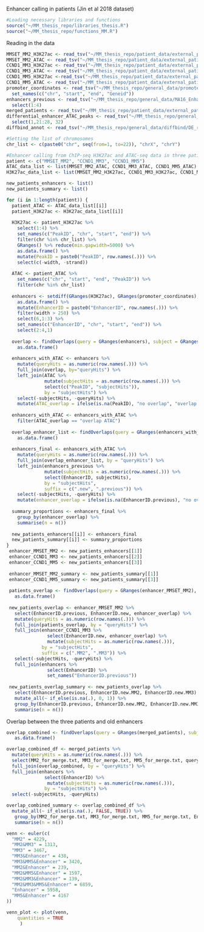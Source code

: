 Enhancer calling in patients (Jin et al 2018 dataset)
```r
#Loading necessary libraries and functions
source("~/MM_thesis_repo/libraries_thesis.R")
source("~/MM_thesis_repo/functions_MM.R")
```

Reading in the data 
```r
MMSET_MM2_H3K27ac <- read_tsv("~/MM_thesis_repo/patient_data/external_patients/acetylation/MMSET_MM2_H3K27ac_peaks.txt", skip = 37)
MMSET_MM2_ATAC <- read_tsv("~/MM_thesis_repo/patient_data/external_patients/ATAC/MM2_peaks.bed", col_names = FALSE)
CCND1_MM3_H3K27ac <- read_tsv("~/MM_thesis_repo/patient_data/external_patients/acetylation/CCND1_MM3_H3K27ac_peaks.txt", skip = 37)
CCND1_MM3_ATAC <- read_tsv("~/MM_thesis_repo/patient_data/external_patients/ATAC/MM3_peaks.bed", col_names = FALSE)
CCND1_MM5_H3K27ac <-read_tsv("~/MM_thesis_repo/patient_data/external_patients/acetylation/CCND1_MM5_H3K27ac_peaks.txt", skip = 37)
CCND1_MM5_ATAC <- read_tsv("~/MM_thesis_repo/patient_data/external_patients/ATAC/MM5_peaks.bed", col_names = FALSE)
promoter_coordinates <- read_tsv("~/MM_thesis_repo/general_data/promoter_coordinates.txt", col_names = FALSE) %>%
  set_names(c("chr", "start", "end", "Geneid"))
enhancers_previous <- read_tsv("~/MM_thesis_repo/general_data/MA16_Enhancers_final_final.txt") %>%
  select(1:4)
merged_patients <- read_tsv("~/MM_thesis_repo/patient_data/external_patients/external_patients_merged.txt")
differential_enhancer_ATAC_peaks <- read_tsv("~/MM_thesis_repo/general_data/enhancers/Ju_20_diffbind_ATAC_peaks_overlapping_enhancers.txt") %>%
  select(1,21:28, 32)
diffbind_annot <- read_tsv("~/MM_thesis_repo/general_data/diffbind/DE_report_all_tag_annot.txt")
```


```r
#Setting the list of chromosomes 
chr_list <- c(paste0("chr", seq(from=1, to=22)), "chrX", "chrY")
```


```r
#Enhancer calling from ChIP-seq H3K27ac and ATAC-seq data in three patients
patient <- c("MMSET_MM2", "CCND1_MM3", "CCND1_MM5")
ATAC_data_list <- list(MMSET_MM2_ATAC, CCND1_MM3_ATAC, CCND1_MM5_ATAC)
H3K27ac_data_list <- list(MMSET_MM2_H3K27ac, CCND1_MM3_H3K27ac, CCND1_MM5_H3K27ac)

new_patients_enhancers <- list()
new_patients_summary <- list()

for (i in 1:length(patient)) {
  patient_ATAC <- ATAC_data_list[[i]]
  patient_H3K27ac <- H3K27ac_data_list[[i]]
  
  H3K27ac <- patient_H3K27ac %>%
    select(1:4) %>%
    set_names(c("PeakID", "chr", "start", "end")) %>%
    filter(chr %in% chr_list) %>%
    GRanges() %>% reduce(min.gapwidth=5000) %>%
    as.data.frame() %>%
    mutate(PeakID = paste0("PeakID", row.names(.))) %>%
    select(c(-width, -strand))
  
  ATAC <- patient_ATAC %>%
    set_names(c("chr", "start", "end", "PeakID")) %>%
    filter(chr %in% chr_list)
    
  enhancers <- setdiff(GRanges(H3K27ac), GRanges(promoter_coordinates), ignore.strand = TRUE) %>%
    as.data.frame() %>%
    mutate(EnhancerID = paste0("EnhancerID", row.names(.))) %>% 
    filter(width > 250) %>%
    select(6,1:3) %>%
    set_names(c("EnhancerID", "chr", "start", "end")) %>%
    select(2:4,1)
  
  overlap <- findOverlaps(query = GRanges(enhancers), subject = GRanges(ATAC)) %>%
    as.data.frame()
  
  enhancers_with_ATAC <- enhancers %>%
    mutate(queryHits = as.numeric(row.names(.))) %>% 
    full_join(overlap, by="queryHits") %>%
    left_join(ATAC %>%
              mutate(subjectHits = as.numeric(row.names(.))) %>%
              select(c("PeakID", "subjectHits")), 
              by = "subjectHits") %>%
    select(-subjectHits, -queryHits) %>%
    mutate(ATAC_overlap = ifelse(is.na(PeakID), "no overlap", "overlap ATAC")) 
  
  enhancers_with_ATAC <- enhancers_with_ATAC %>%
    filter(ATAC_overlap == "overlap ATAC")
  
  overlap_enhancer_list <- findOverlaps(query = GRanges(enhancers_with_ATAC), subject = GRanges(enhancers_previous)) %>%
    as.data.frame()
  
  enhancers_final <- enhancers_with_ATAC %>%
    mutate(queryHits = as.numeric(row.names(.))) %>%
    full_join(overlap_enhancer_list, by = "queryHits") %>%
    left_join(enhancers_previous %>%
              mutate(subjectHits = as.numeric(row.names(.))) %>%
              select(EnhancerID, subjectHits), 
              by = "subjectHits", 
              suffix = c(".new", ".previous")) %>%
    select(-subjectHits, -queryHits) %>%
    mutate(enhancer_overlap = ifelse(is.na(EnhancerID.previous), "no overlap", "overlap with known enhancer"))
  
  summary_proportions <- enhancers_final %>%
    group_by(enhancer_overlap) %>%
    summarise(n = n()) 
  
  new_patients_enhancers[[i]] <- enhancers_final
  new_patients_summary[[i]] <- summary_proportions 
}
 enhancer_MMSET_MM2 <- new_patients_enhancers[[1]]
 enhancer_CCND1_MM3 <- new_patients_enhancers[[2]]
 enhancer_CCND1_MM5 <- new_patients_enhancers[[3]]
 
 enhancer_MMSET_MM2_summary <- new_patients_summary[[1]]
 enhancer_CCND1_MM5_summary <- new_patients_summary[[3]]
 
 patients_overlap <- findOverlaps(query = GRanges(enhancer_MMSET_MM2), subject = GRanges(enhancer_CCND1_MM3)) %>%
   as.data.frame()
 
 new_patients_overlap <- enhancer_MMSET_MM2 %>%
   select(EnhancerID.previous, EnhancerID.new, enhancer_overlap) %>%
   mutate(queryHits = as.numeric(row.names(.))) %>%
   full_join(patients_overlap, by = "queryHits") %>%
   full_join(enhancer_CCND1_MM3 %>%
               select(EnhancerID.new, enhancer_overlap) %>%
               mutate(subjectHits = as.numeric(row.names(.))),
             by = "subjectHits",
             suffix = c(".MM2", ".MM3")) %>%
   select(-subjectHits, -queryHits) %>%
   full_join(enhancers %>% 
               select(EnhancerID) %>%
               set_names("EnhancerID.previous"))
 
 new_patients_overlap_summary <- new_patients_overlap %>%
   select(EnhancerID.previous, EnhancerID.new.MM2, EnhancerID.new.MM3) %>%
   mutate_all(~ if_else(is.na(.), 0, 1)) %>%
   group_by(EnhancerID.previous, EnhancerID.new.MM2, EnhancerID.new.MM3) %>%
   summarise(n = n())
```

Overlap between the three patients and old enhancers 
```r
overlap_combined <- findOverlaps(query = GRanges(merged_patients), subject = GRanges(enhancers)) %>%
   as.data.frame()

overlap_combined_df <- merged_patients %>%
  mutate(queryHits = as.numeric(row.names(.))) %>%
  select(MM2_for_merge.txt, MM3_for_merge.txt, MM5_for_merge.txt, queryHits) %>%
  full_join(overlap_combined, by = "queryHits") %>%
  full_join(enhancers %>%
              select(EnhancerID) %>%
               mutate(subjectHits = as.numeric(row.names(.))), 
              by = "subjectHits") %>%
  select(-subjectHits, -queryHits) 

overlap_combined_summary <- overlap_combined_df %>%
  mutate_all(~ if_else(is.na(.), FALSE, TRUE)) %>%
   group_by(MM2_for_merge.txt, MM3_for_merge.txt, MM5_for_merge.txt, EnhancerID) %>%
   summarise(n = n())

venn <- euler(c(
  "MM2" = 4229, 
  "MM2&MM3" = 1313,
  "MM3" = 3467,
  "MM3&Enhancer" = 438,
  "MM3&MM5&Enhancer" = 3420,
  "MM2&Enhancer" = 239,
  "MM2&MM5&Enhancer" = 1597,
  "MM2&MM3&Enhancer" = 139,
  "MM2&MM3&MM5&Enhancer" = 6859,
  "Enhancer" = 5958, 
  "MM5&Enhancer" = 4167
))

venn_plot <- plot(venn, 
    quantities = TRUE
     )
```
